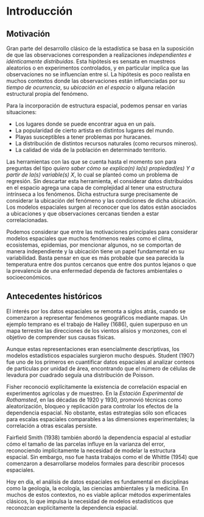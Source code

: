 # Introducción

## Motivación

Gran parte del desarrollo clásico de la estadística se basa en la suposición de que las observaciones corresponden a realizaciones *independientes e idénticamente distribuidas*. Esta hipótesis es sensata en muestreos aleatorios o en experimentos controlados, y en particular implica que las observaciones no se influencían entre sí. La hipótesis es poco realista en muchos contextos donde las observaciones están influenciadas por su *tiempo de ocurrencia*, su *ubicación en el espacio* o alguna relación estructural propia del fenómeno.

Para la incorporación de estructura espacial, podemos pensar en varias situaciones:

- Los lugares donde se puede encontrar agua en un país.
- La popularidad de cierto artista en distintos lugares del mundo.
- Playas susceptibles a tener problemas por huracanes.
- La distribución de distintos recursos naturales (como recursos mineros).
- La calidad de vida de la población en determinado territorio.

Las herramientas con las que se cuenta hasta el momento son para preguntas del tipo *quiero saber cómo se explica(n) la(s) propiedad(es) $Y$ a partir de la(s) variable(s) $X$*, lo cual se planteó como un problema de regresión. Sin descartar esta herramienta, el considerar datos distribuidos en el espacio agrega una capa de complejidad al tener una estructura intrínseca a los fenómenos. Dicha estructura surge precisamente de considerar la ubicación del fenómeno y las condiciones de dicha ubicación. Los modelos espaciales surgen al reconocer que los datos están asociados a ubicaciones y que observaciones cercanas tienden a estar correlacionadas.

Podemos considerar que entre las motivaciones principales para considerar modelos espaciales que muchos fenómenos reales como el clima, ecosistemas, epidemias, por mencionar algunos, no se comportan de manera independiente y la ubicación tiene un papel fundamental en su variabilidad. Basta pensar en que es más probable que sea parecida la temperatura entre dos puntos cercanos que entre dos puntos lejanos o que la prevalencia de una enfermedad dependa de factores ambientales o socioeconómicos.

## Antecedentes históricos

El interés por los datos espaciales se remonta a siglos atrás, cuando se comenzaron a representar fenómenos geográficos mediante mapas. Un ejemplo temprano es el trabajo de Halley (1686), quien superpuso en un mapa terrestre las direcciones de los vientos alisios y monzones, con el objetivo de comprender sus causas físicas.

Aunque estas representaciones eran esencialmente descriptivas, los modelos estadísticos espaciales surgieron mucho después. Student (1907) fue uno de los primeros en cuantificar datos espaciales al analizar conteos de partículas por unidad de área, encontrando que el número de células de levadura por cuadrado seguía una distribución de Poisson.

Fisher reconoció explícitamente la existencia de correlación espacial en experimentos agrícolas y de muestreo. En la *Estación Experimental de Rothamsted*, en las décadas de 1920 y 1930, promovió técnicas como aleatorización, bloqueo y replicación para controlar los efectos de la dependencia espacial. No obstante, estas estrategias sólo son eficaces para escalas espaciales comparables a las dimensiones experimentales; la correlación a otras escalas persiste.

Fairfield Smith (1938) también abordó la dependencia espacial al estudiar cómo el tamaño de las parcelas influye en la varianza del error, reconociendo implícitamente la necesidad de modelar la estructura espacial. Sin embargo, nso fue hasta trabajos como el de Whittle (1954) que comenzaron a desarrollarse modelos formales para describir procesos espaciales.

Hoy en día, el análisis de datos espaciales es fundamental en disciplinas como la geología, la ecología, las ciencias ambientales y la medicina. En muchos de estos contextos, no es viable aplicar métodos experimentales clásicos, lo que impulsa la necesidad de modelos estadísticos que reconozcan explícitamente la dependencia espacial.